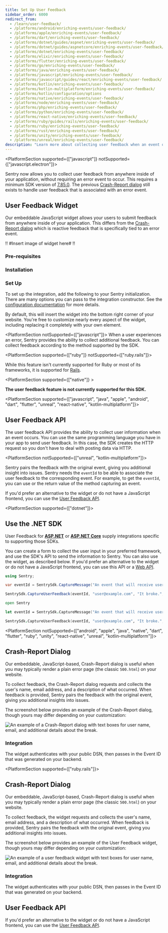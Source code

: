 ```yaml
---
title: Set Up User Feedback
sidebar_order: 6000
redirect_from:
  - /learn/user-feedback/
  - /platforms/android/enriching-events/user-feedback/
  - /platforms/apple/enriching-events/user-feedback/
  - /platforms/dart/enriching-events/user-feedback/
  - /platforms/dotnet/guides/aspnet/enriching-events/user-feedback/
  - /platforms/dotnet/guides/aspnetcore/enriching-events/user-feedback/
  - /platforms/dotnet/enriching-events/user-feedback/
  - /platforms/elixir/enriching-events/user-feedback/
  - /platforms/flutter/enriching-events/user-feedback/
  - /platforms/go/enriching-events/user-feedback/
  - /platforms/java/enriching-events/user-feedback/
  - /platforms/javascript/enriching-events/user-feedback/
  - /platforms/javascript/guides/react/enriching-events/user-feedback/
  - /platforms/kotlin/enriching-events/user-feedback/
  - /platforms/kotlin-multiplatform/enriching-events/user-feedback/
  - /platforms/kotlin/configuration/options
  - /platforms/native/enriching-events/user-feedback/
  - /platforms/node/enriching-events/user-feedback/
  - /platforms/php/enriching-events/user-feedback/
  - /platforms/python/enriching-events/user-feedback/
  - /platforms/react-native/enriching-events/user-feedback/
  - /platforms/ruby/guides/rails/enriching-events/user-feedback/
  - /platforms/ruby/enriching-events/user-feedback/
  - /platforms/rust/enriching-events/user-feedback/
  - /platforms/unity/enriching-events/user-feedback/
  - /platforms/unreal/enriching-events/user-feedback/
description: "Learn more about collecting user feedback when an event occurs. Sentry pairs the feedback with the original event, giving you additional insight into issues."
---
```


<PlatformSection supported={["javascript"]} notSupported={["javascript.electron"]}>
<Include name="feature-stage-beta-user-feedback.mdx" />

Sentry now allows you to collect user feedback from anywhere inside of your application, without requiring an error event to occur. This requires a minimum SDK version of [7.85.0](#TODO). The previous [Crash-Report dialog](#crash-report-dialog) still exists to handle user feedback that is associated with an error event.

## User Feedback Widget

Our embeddable JavaScript widget allows your users to submit feedback from anywhere inside of your application. This differs from the [Crash-Report dialog](#crash-report-dialog) which is reactive feedback that is specifically tied to an error event.

!! #Insert image of widget here# !!

### Pre-requisites

<PlatformContent includePath="user-feedback/pre-requisites" />

### Installation

<PlatformContent includePath="user-feedback/install" />

### Set Up

To set up the integration, add the following to your Sentry initialization. There are many options you can pass to the integration constructor. See the [configuration documentation](/platforms/javascript/user-feedback/configuration/) for more details.

<SignInNote />

<PlatformContent includePath="user-feedback/setup" />

By default, this will insert the widget into the bottom right corner of your website. You're free to customize nearly every aspect of the widget, including replacing it completely with your own element.

</PlatformSection>

<PlatformSection notSupported={["javascript"]}>
  When a user experiences an error, Sentry provides the ability to collect
  additional feedback. You can collect feedback according to the method
  supported by the SDK.
</PlatformSection>

<PlatformSection supported={["ruby"]} notSupported={["ruby.rails"]}>

While this feature isn't currently supported for Ruby or most of its frameworks, it is supported for [Rails](/platforms/ruby/guides/rails/user-feedback/).

</PlatformSection>

<PlatformSection supported={["native"]} >

**The user feedback feature is not currently supported for this SDK.**

</PlatformSection>

<PlatformSection supported={["javascript", "java", "apple", "android", "dart", "flutter", "unreal", "react-native", "kotlin-multiplatform"]}>

## User Feedback API

The user feedback API provides the ability to collect user information when an event occurs. You can use the same programming language you have in your app to send user feedback. In this case, the SDK creates the HTTP request so you don't have to deal with posting data via HTTP.

<PlatformSection notSupported={["unreal", "kotlin-multiplatform"]}>

Sentry pairs the feedback with the original event, giving you additional insight into issues. Sentry needs the `eventId` to be able to associate the user feedback to the corresponding event. For example, to get the `eventId`, you can use <PlatformLink to="/configuration/options/#before-send"><PlatformIdentifier name="before-send" /></PlatformLink> or the return value of the method capturing an event.

</PlatformSection>

<PlatformContent includePath="user-feedback/sdk-api-example" />

If you'd prefer an alternative to the widget or do not have a JavaScript frontend, you can use the [User Feedback API](/api/projects/submit-user-feedback/).

</PlatformSection>

<PlatformSection supported={["dotnet"]}>

## Use the .NET SDK

<Note>

User Feedback for **[ASP.NET](/platforms/dotnet/guides/aspnet/user-feedback/#integration)** or **[ASP.NET Core](/platforms/dotnet/guides/aspnetcore/user-feedback/#integration)** supply integrations specific to supporting those SDKs.

</Note>

You can create a form to collect the user input in your preferred framework, and use the SDK's API to send the information to Sentry. You can also use the widget, as described below. If you'd prefer an alternative to the widget or do not have a JavaScript frontend, you can use this API or a [Web API](/api/projects/submit-user-feedback/).

```csharp {tabTitle:C#}
using Sentry;

var eventId = SentrySdk.CaptureMessage("An event that will receive user feedback.");

SentrySdk.CaptureUserFeedback(eventId, "user@example.com", "It broke.", "The User");
```

```fsharp {tabTitle:F#}
open Sentry

let eventId = SentrySdk.CaptureMessage("An event that will receive user feedback.")

SentrySdk.CaptureUserFeedback(eventId, "user@example.com", "It broke.", "The User")
```

</PlatformSection>

<PlatformSection notSupported={["android", "apple", "java", "native", "dart", "flutter", "ruby", "unity", "react-native", "unreal", "kotlin-multiplatform"]}>

## Crash-Report Dialog

Our embeddable, JavaScript-based, Crash-Report dialog is useful when you may typically render a plain error page (the classic `500.html`) on your website.

To collect feedback, the Crash-Report dialog requests and collects the user's name, email address, and a description of what occurred. When feedback is provided, Sentry pairs the feedback with the original event, giving you additional insights into issues.

The screenshot below provides an example of the Crash-Report dialog, though yours may differ depending on your customization:

![An example of a Crash-Report dialog with text boxes for user name, email, and additional details about the break.](user_feedback_widget.png)

### Integration

The widget authenticates with your public DSN, then passes in the Event ID that was generated on your backend.

<PlatformContent includePath="user-feedback/example-widget" />

</PlatformSection>

<PlatformSection supported={["ruby.rails"]}>

## Crash-Report Dialog

Our embeddable, JavaScript-based, Crash-Report dialog is useful when you may typically render a plain error page (the classic `500.html`) on your website.

To collect feedback, the widget requests and collects the user's name, email address, and a description of what occurred. When feedback is provided, Sentry pairs the feedback with the original event, giving you additional insights into issues.

The screenshot below provides an example of the User Feedback widget, though yours may differ depending on your customization:

![An example of a user feedback widget with text boxes for user name, email, and additional details about the break.](user_feedback_widget.png)

### Integration

The widget authenticates with your public DSN, then passes in the Event ID that was generated on your backend.

<PlatformContent includePath="user-feedback/example-widget" />

## User Feedback API

If you'd prefer an alternative to the widget or do not have a JavaScript frontend, you can use the [User Feedback API](/api/projects/submit-user-feedback/).

</PlatformSection>
